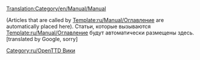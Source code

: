 [[Translation:Category/en/Manual/Manual]]

(Articles that are called by [[Template:ru/Manual/Оглавление]] are automatically placed here).
Статьи, которые вызываются [[Template:ru/Manual/Оглавление]] будут автоматически размещены здесь. [translated by Google, sorry]

[[Category:ru/OpenTTD Вики]]
